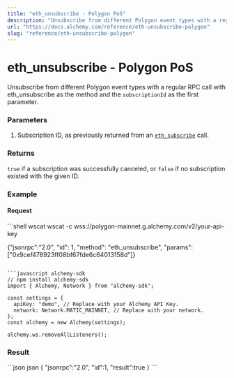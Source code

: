 ```yaml
---
title: "eth_unsubscribe - Polygon PoS"
description: "Unsubscribe from different Polygon event types with a regular RPC call with eth_unsubscribe as the method and the subscriptionId as the first parameter."
url: "https://docs.alchemy.com/reference/eth-unsubscribe-polygon"
slug: "reference/eth-unsubscribe-polygon"
---
```


# eth\_unsubscribe - Polygon PoS

Unsubscribe from different Polygon event types with a regular RPC call with eth\_unsubscribe as the method and the `subscriptionId` as the first parameter.

### Parameters

1. Subscription ID, as previously returned from an [`eth_subscribe`](/reference/eth-subscribe-polygon) call.

### Returns

`true` if a subscription was successfully canceled, or `false` if no subscription existed with the given ID.

### Example

#### Request

<CodeGroup>
  ```shell wscat
  wscat -c wss://polygon-mainnet.g.alchemy.com/v2/your-api-key

  {"jsonrpc":"2.0", "id": 1, "method": "eth_unsubscribe", "params": ["0x9cef478923ff08bf67fde6c64013158d"]}
  ```

  ```javascript alchemy-sdk
  // npm install alchemy-sdk
  import { Alchemy, Network } from "alchemy-sdk";

  const settings = {
    apiKey: "demo", // Replace with your Alchemy API Key.
    network: Network.MATIC_MAINNET, // Replace with your network.
  };
  const alchemy = new Alchemy(settings);

  alchemy.ws.removeAllListeners();
  ```
</CodeGroup>

### Result

<CodeGroup>
  ```json json
  {
      "jsonrpc":"2.0",
      "id":1,
      "result":true
  }
  ```
</CodeGroup>

